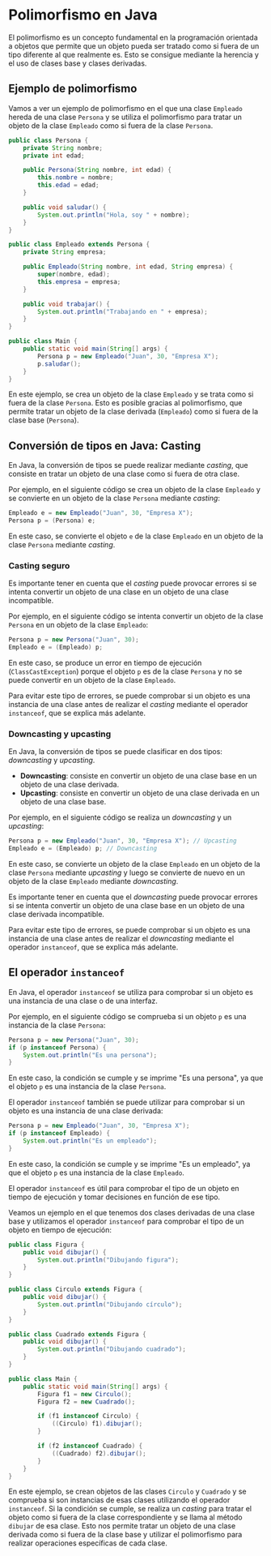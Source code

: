 # Polimorfismo en Java

El polimorfismo es un concepto fundamental en la programación orientada a objetos que permite que un objeto pueda ser tratado como si fuera de un tipo diferente al que realmente es. 
Esto se consigue mediante la herencia y el uso de clases base y clases derivadas. 

## Ejemplo de polimorfismo

Vamos a ver un ejemplo de polimorfismo en el que una clase `Empleado` hereda de una clase `Persona` y se utiliza el polimorfismo para tratar un objeto de la clase `Empleado` como si fuera de la clase `Persona`.

```java
public class Persona {
    private String nombre;
    private int edad;

    public Persona(String nombre, int edad) {
        this.nombre = nombre;
        this.edad = edad;
    }

    public void saludar() {
        System.out.println("Hola, soy " + nombre);
    }
}

public class Empleado extends Persona {
    private String empresa;

    public Empleado(String nombre, int edad, String empresa) {
        super(nombre, edad);
        this.empresa = empresa;
    }

    public void trabajar() {
        System.out.println("Trabajando en " + empresa);
    }
}

public class Main {
    public static void main(String[] args) {
        Persona p = new Empleado("Juan", 30, "Empresa X");
        p.saludar();
    }
}
```

En este ejemplo, se crea un objeto de la clase `Empleado` y se trata como si fuera de la clase `Persona`.
Esto es posible gracias al polimorfismo, que permite tratar un objeto de la clase derivada (`Empleado`) como si fuera de la clase base (`Persona`).

## Conversión de tipos en Java: Casting

En Java, la conversión de tipos se puede realizar mediante *casting*, que consiste en tratar un objeto de una clase como si fuera de otra clase.    

Por ejemplo, en el siguiente código se crea un objeto de la clase `Empleado` y se convierte en un objeto de la clase `Persona` mediante *casting*:

```java
Empleado e = new Empleado("Juan", 30, "Empresa X");
Persona p = (Persona) e;
```

En este caso, se convierte el objeto `e` de la clase `Empleado` en un objeto de la clase `Persona` mediante *casting*.

### Casting seguro

Es importante tener en cuenta que el *casting* puede provocar errores si se intenta convertir un objeto de una clase en un objeto de una clase incompatible.    

Por ejemplo, en el siguiente código se intenta convertir un objeto de la clase `Persona` en un objeto de la clase `Empleado`:

```java
Persona p = new Persona("Juan", 30);
Empleado e = (Empleado) p;
```

En este caso, se produce un error en tiempo de ejecución (`ClassCastException`) porque el objeto `p` es de la clase `Persona` y no se puede convertir en un objeto de la clase `Empleado`.  

Para evitar este tipo de errores, se puede comprobar si un objeto es una instancia de una clase antes de realizar el *casting* mediante el operador `instanceof`, que se explica más adelante.  

### Downcasting y upcasting

En Java, la conversión de tipos se puede clasificar en dos tipos: *downcasting* y *upcasting*.

- **Downcasting**: consiste en convertir un objeto de una clase base en un objeto de una clase derivada.
- **Upcasting**: consiste en convertir un objeto de una clase derivada en un objeto de una clase base.

Por ejemplo, en el siguiente código se realiza un *downcasting* y un *upcasting*:

```java
Persona p = new Empleado("Juan", 30, "Empresa X"); // Upcasting
Empleado e = (Empleado) p; // Downcasting
```

En este caso, se convierte un objeto de la clase `Empleado` en un objeto de la clase `Persona` mediante *upcasting* y luego se convierte de nuevo en un objeto de la clase `Empleado` mediante *downcasting*.   

Es importante tener en cuenta que el *downcasting* puede provocar errores si se intenta convertir un objeto de una clase base en un objeto de una clase derivada incompatible.  

Para evitar este tipo de errores, se puede comprobar si un objeto es una instancia de una clase antes de realizar el *downcasting* mediante el operador `instanceof`, que se explica más adelante.  

## El operador `instanceof`

En Java, el operador `instanceof` se utiliza para comprobar si un objeto es una instancia de una clase o de una interfaz.

Por ejemplo, en el siguiente código se comprueba si un objeto `p` es una instancia de la clase `Persona`:

```java
Persona p = new Persona("Juan", 30);
if (p instanceof Persona) {
    System.out.println("Es una persona");
}
```

En este caso, la condición se cumple y se imprime "Es una persona", ya que el objeto `p` es una instancia de la clase `Persona`.

El operador `instanceof` también se puede utilizar para comprobar si un objeto es una instancia de una clase derivada:

```java
Persona p = new Empleado("Juan", 30, "Empresa X");
if (p instanceof Empleado) {
    System.out.println("Es un empleado");
}
```

En este caso, la condición se cumple y se imprime "Es un empleado", ya que el objeto `p` es una instancia de la clase `Empleado`.

El operador `instanceof` es útil para comprobar el tipo de un objeto en tiempo de ejecución y tomar decisiones en función de ese tipo.

Veamos un ejemplo en el que tenemos dos clases derivadas de una clase base y utilizamos el operador `instanceof` para comprobar el tipo de un objeto en tiempo de ejecución:

```java
public class Figura {
    public void dibujar() {
        System.out.println("Dibujando figura");
    }
}

public class Circulo extends Figura {
    public void dibujar() {
        System.out.println("Dibujando círculo");
    }
}

public class Cuadrado extends Figura {
    public void dibujar() {
        System.out.println("Dibujando cuadrado");
    }
}

public class Main {
    public static void main(String[] args) {
        Figura f1 = new Circulo();
        Figura f2 = new Cuadrado();

        if (f1 instanceof Circulo) {
            ((Circulo) f1).dibujar();
        }

        if (f2 instanceof Cuadrado) {
            ((Cuadrado) f2).dibujar();
        }
    }
}
```

En este ejemplo, se crean objetos de las clases `Circulo` y `Cuadrado` y se comprueba si son instancias de esas clases utilizando el operador `instanceof`. 
Si la condición se cumple, se realiza un *casting* para tratar el objeto como si fuera de la clase correspondiente y se llama al método `dibujar` de esa clase. 
Esto nos permite tratar un objeto de una clase derivada como si fuera de la clase base y utilizar el polimorfismo para realizar operaciones específicas de cada clase. 